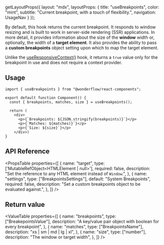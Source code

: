 
  getLayoutProps({
    layout: "mdx",
    layoutProps: {
      title: "useBreakpoints",
      color: "mint",
      subtitle: "Current breakpoint, with a touch of flexibility.",
      navigation: UsageNav
    }
  });

By default, this hook returns the current breakpoint. It responds to window resizing and is built to work in server-side rendering (SSR) applications.
In more detail, it provides information about the size of the **window** width or, optionally, the width of a **target element**. It also provides the ability to pass a **custom breakpoints** object setting upon which to map the target element.

Unlike the [useResponsiveContext()](https://design.wonderflow.ai/get-started/documentation/develop/utilities/responsive-provider) hook, it returns a `true` value only for the breakpoint in use and does not require a context provider.

## Usage

```tsx lines="1,4,8,9,10"
import { useBreakpoints } from "@wonderflow/react-components";

export default function Component() {
  const { breakpoints, matches, size } = useBreakpoints();

  return (
    <div>
      <p>{`Breakpoints: ${JSON.stringify(breakpoints)}`}</p>
      <p>{`Matches: ${matches)}`}</p>
      <p>{`Size: ${size}`}</p>
    </div>)
}
```
## API Reference

<PropsTable
  properties={[
    {
      name: "target",
      type: ['MutableRefObject<HTMLElement | null>'],
      required: false,
      description: "Set the reference to any HTML element instead of `Window`.",
    },
    {
      name: "settings",
      type: ["BreakpointsSettings"],
      default: "System Breakpoints",
      required: false,
      description: "Set a custom breakpoints object to be evaluated against.",
    },
  ]}
/>

## Return value

<ValueTable
  properties={[
    {
      name: "breakpoints",
      type: ["BreakepointsValue"],
      description: "A key/value pair object with boolean for every breakpoint",
    },
    {
      name: "matches",
      type: ["BreakpointsName"],
      description: "xs | sm | md | lg | xl",
    },
    {
      name: "size",
      type: ["number"],
      description: "The window or target width",
    },
  ]}
/>
